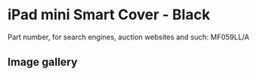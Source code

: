 
# iPad mini Smart Cover - Black

Part number, for search engines, auction websites and such: MF059LL/A

## Image gallery

<div style={{ width: "768px" }}>
  <GalleryComponent
    images={[
      {
        original: "/everysource/MF059.png",
        thumbnail: "/everypreview/MF059.png",
      },
      {
        original: "/everysource/MF059_AV1_SILVER.png",
        thumbnail: "/everypreview/MF059_AV1_SILVER.png",
      },
      {
        original: "/everysource/MF059_AV1_SPACE_GRAY.png",
        thumbnail: "/everypreview/MF059_AV1_SPACE_GRAY.png",
      },
      {
        original: "/everysource/MF059_AV2.png",
        thumbnail: "/everypreview/MF059_AV2.png",
      },
      {
        original: "/everysource/MF059_AV3.png",
        thumbnail: "/everypreview/MF059_AV3.png",
      },
      {
        original: "/everysource/MF059_AV4.png",
        thumbnail: "/everypreview/MF059_AV4.png",
      },
      {
        original: "/everysource/MF059_AV5.png",
        thumbnail: "/everypreview/MF059_AV5.png",
      }
    ]}
  />
</div>